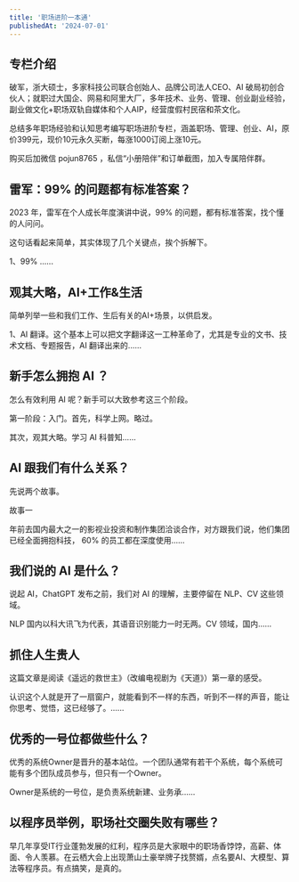 ```yaml
---
title: '职场进阶一本通'
publishedAt: '2024-07-01'
---
```


## 专栏介绍

破军，浙大硕士，多家科技公司联合创始人、品牌公司法人CEO、AI 破局初创合伙人；就职过大国企、网易和阿里大厂，多年技术、业务、管理、创业副业经验，副业做文化+职场双轨自媒体和个人AIP，经营度假村民宿和茶文化。  
  
总结多年职场经验和认知思考编写职场进阶专栏，涵盖职场、管理、创业、AI，原价399元，现价10元永久买断，每涨1000订阅上涨10元。  
  
购买后加微信 pojun8765 ，私信“小册陪伴”和订单截图，加入专属陪伴群。

## 雷军：99% 的问题都有标准答案？
2023 年，雷军在个人成长年度演讲中说，99% 的问题，都有标准答案，找个懂的人问问。

这句话看起来简单，其实体现了几个关键点，挨个拆解下。

1、99% ......

## 观其大略，AI+工作&amp;生活
简单列举一些和我们工作、生后有关的AI+场景，以供启发。

1、AI 翻译。这个基本上可以把文字翻译这一工种革命了，尤其是专业的文书、技术文档、专题报告，AI 翻译出来的......

## 新手怎么拥抱 AI ？
怎么有效利用 AI 呢？新手可以大致参考这三个阶段。

第一阶段：入门。首先，科学上网。略过。

其次，观其大略。学习 AI 科普知......

## AI 跟我们有什么关系？
先说两个故事。

故事一

年前去国内最大之一的影视业投资和制作集团洽谈合作，对方跟我们说，他们集团已经全面拥抱科技， 60% 的员工都在深度使用......

## 我们说的 AI 是什么？
说起 AI，ChatGPT 发布之前，我们对 AI 的理解，主要停留在 NLP、CV 这些领域。

NLP 国内以科大讯飞为代表，其语音识别能力一时无两。CV 领域，国内......

## 抓住人生贵人
这篇文章是阅读《遥远的救世主》（改编电视剧为《天道》）第一章的感受。

认识这个人就是开了一扇窗户，就能看到不一样的东西，听到不一样的声音，能让你思考、觉悟，这已经够了。......

## 优秀的一号位都做些什么？
优秀的系统Owner是晋升的基本站位。一个团队通常有若干个系统，每个系统可能有多个团队成员参与，但只有一个Owner。

Owner是系统的一号位，是负责系统新建、业务承......

## 以程序员举例，职场社交圈失败有哪些？
早几年享受IT行业蓬勃发展的红利，程序员是大家眼中的职场香饽饽，高薪、体面、令人羡慕。在云栖大会上出现萧山土豪举牌子找赘婿，点名要AI、大模型、算法等程序员。有点搞笑，是真的。



